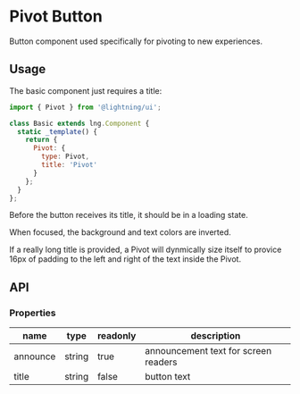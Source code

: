 
# Pivot Button

Button component used specifically for pivoting to new experiences.

## Usage

The basic component just requires a title:

```js
import { Pivot } from '@lightning/ui';

class Basic extends lng.Component {
  static _template() {
    return {
      Pivot: {
        type: Pivot,
        title: 'Pivot'
      }
    };
  }
};
```
Before the button receives its title, it should be in a loading state.
<Preview>
  <Story id="pivot--loading" />
</Preview>


<Preview>
  <Story id="pivot--unfocused" />
</Preview>


When focused, the background and text colors are inverted.
<Preview>
  <Story id="pivot--focused" />
</Preview>

If a really long title is provided, a Pivot will dynmically size itself to provice 16px of padding
to the left and right of the text inside the Pivot.
<Preview>
  <Story id="pivot--long-title" />
</Preview>

## API

### Properties

name|type|readonly|description
--|--|--|--
announce|string|true|announcement text for screen readers
title|string|false|button text
